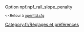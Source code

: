 {{fr/Amorce}}
Option npf.npf_rail_slope_penalty

<small><<Retour à [[Main/fr/Openttd.cfg|openttd.cfg]]</small>
[[Category:fr/Réglages et préférences]]